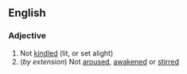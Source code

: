 ==English==

===Adjective===
{{en-adj}}

# Not [[kindled]] (lit, or set alight)
#(''by extension'') Not [[aroused]], [[awakened]] or [[stirred]]